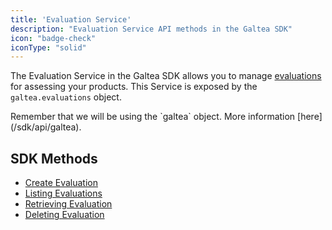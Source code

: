 ```yaml
---
title: 'Evaluation Service'
description: "Evaluation Service API methods in the Galtea SDK"
icon: "badge-check"
iconType: "solid"
---
```


The Evaluation Service in the Galtea SDK allows you to manage [evaluations](/concepts/product/evaluation) for assessing your products.
This Service is exposed by the `galtea.evaluations` object.

<Info>
  Remember that we will be using the `galtea` object. More information [here](/sdk/api/galtea).
</Info>

## SDK Methods
- [Create Evaluation](/sdk/api/evaluation-service/create)
- [Listing Evaluations](/sdk/api/evaluation-service/list)
- [Retrieving Evaluation](/sdk/api/evaluation-service/get)
- [Deleting Evaluation](/sdk/api/evaluation-service/delete)
